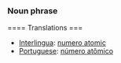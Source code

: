 === Noun phrase ===
==== Translations ===
*[[Interlingua]]: [[numero atomic]]
*[[Portuguese]]: [[número atômico]]